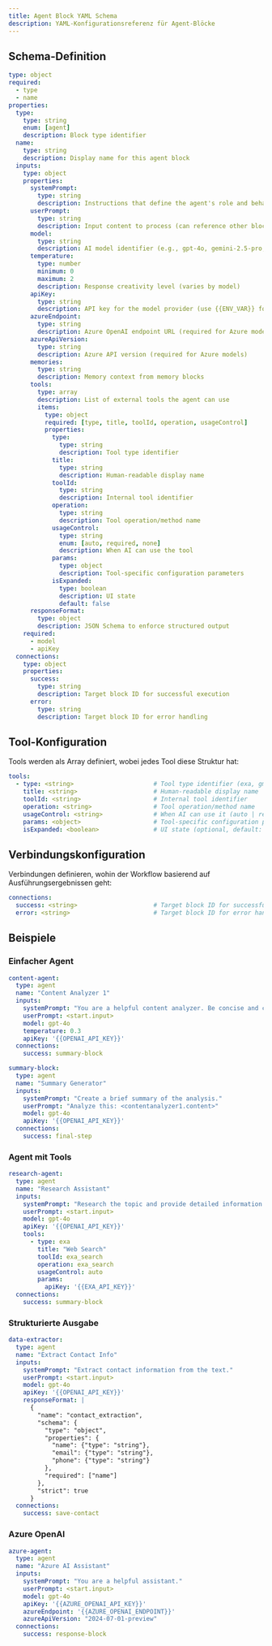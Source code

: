 ```yaml
---
title: Agent Block YAML Schema
description: YAML-Konfigurationsreferenz für Agent-Blöcke
---
```


## Schema-Definition

```yaml
type: object
required:
  - type
  - name
properties:
  type:
    type: string
    enum: [agent]
    description: Block type identifier
  name:
    type: string
    description: Display name for this agent block
  inputs:
    type: object
    properties:
      systemPrompt:
        type: string
        description: Instructions that define the agent's role and behavior
      userPrompt:
        type: string
        description: Input content to process (can reference other blocks)
      model:
        type: string
        description: AI model identifier (e.g., gpt-4o, gemini-2.5-pro, deepseek-chat)
      temperature:
        type: number
        minimum: 0
        maximum: 2
        description: Response creativity level (varies by model)
      apiKey:
        type: string
        description: API key for the model provider (use {{ENV_VAR}} format)
      azureEndpoint:
        type: string
        description: Azure OpenAI endpoint URL (required for Azure models)
      azureApiVersion:
        type: string
        description: Azure API version (required for Azure models)
      memories:
        type: string
        description: Memory context from memory blocks
      tools:
        type: array
        description: List of external tools the agent can use
        items:
          type: object
          required: [type, title, toolId, operation, usageControl]
          properties:
            type:
              type: string
              description: Tool type identifier
            title:
              type: string
              description: Human-readable display name
            toolId:
              type: string
              description: Internal tool identifier
            operation:
              type: string
              description: Tool operation/method name
            usageControl:
              type: string
              enum: [auto, required, none]
              description: When AI can use the tool
            params:
              type: object
              description: Tool-specific configuration parameters
            isExpanded:
              type: boolean
              description: UI state
              default: false
      responseFormat:
        type: object
        description: JSON Schema to enforce structured output
    required:
      - model
      - apiKey
  connections:
    type: object
    properties:
      success:
        type: string
        description: Target block ID for successful execution
      error:
        type: string
        description: Target block ID for error handling
```

## Tool-Konfiguration

Tools werden als Array definiert, wobei jedes Tool diese Struktur hat:

```yaml
tools:
  - type: <string>                      # Tool type identifier (exa, gmail, slack, etc.)
    title: <string>                     # Human-readable display name
    toolId: <string>                    # Internal tool identifier
    operation: <string>                 # Tool operation/method name
    usageControl: <string>              # When AI can use it (auto | required | none)
    params: <object>                    # Tool-specific configuration parameters
    isExpanded: <boolean>               # UI state (optional, default: false)
```

## Verbindungskonfiguration

Verbindungen definieren, wohin der Workflow basierend auf Ausführungsergebnissen geht:

```yaml
connections:
  success: <string>                     # Target block ID for successful execution
  error: <string>                       # Target block ID for error handling (optional)
```

## Beispiele

### Einfacher Agent

```yaml
content-agent:
  type: agent
  name: "Content Analyzer 1"
  inputs:
    systemPrompt: "You are a helpful content analyzer. Be concise and clear."
    userPrompt: <start.input>
    model: gpt-4o
    temperature: 0.3
    apiKey: '{{OPENAI_API_KEY}}'
  connections:
    success: summary-block

summary-block:
  type: agent
  name: "Summary Generator"
  inputs:
    systemPrompt: "Create a brief summary of the analysis."
    userPrompt: "Analyze this: <contentanalyzer1.content>"
    model: gpt-4o
    apiKey: '{{OPENAI_API_KEY}}'
  connections:
    success: final-step
```

### Agent mit Tools

```yaml
research-agent:
  type: agent
  name: "Research Assistant"
  inputs:
    systemPrompt: "Research the topic and provide detailed information."
    userPrompt: <start.input>
    model: gpt-4o
    apiKey: '{{OPENAI_API_KEY}}'
    tools:
      - type: exa
        title: "Web Search"
        toolId: exa_search
        operation: exa_search
        usageControl: auto
        params:
          apiKey: '{{EXA_API_KEY}}'
  connections:
    success: summary-block
```

### Strukturierte Ausgabe

```yaml
data-extractor:
  type: agent
  name: "Extract Contact Info"
  inputs:
    systemPrompt: "Extract contact information from the text."
    userPrompt: <start.input>
    model: gpt-4o
    apiKey: '{{OPENAI_API_KEY}}'
    responseFormat: |
      {
        "name": "contact_extraction",
        "schema": {
          "type": "object",
          "properties": {
            "name": {"type": "string"},
            "email": {"type": "string"},
            "phone": {"type": "string"}
          },
          "required": ["name"]
        },
        "strict": true
      }
  connections:
    success: save-contact
```

### Azure OpenAI

```yaml
azure-agent:
  type: agent
  name: "Azure AI Assistant"
  inputs:
    systemPrompt: "You are a helpful assistant."
    userPrompt: <start.input>
    model: gpt-4o
    apiKey: '{{AZURE_OPENAI_API_KEY}}'
    azureEndpoint: '{{AZURE_OPENAI_ENDPOINT}}'
    azureApiVersion: "2024-07-01-preview"
  connections:
    success: response-block
```